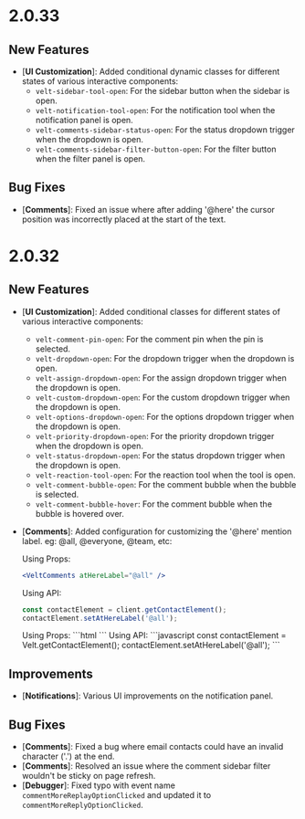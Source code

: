 # 2.0.33

## New Features

- [**UI Customization**]: Added conditional dynamic classes for different states of various interactive components:
  - `velt-sidebar-tool-open`: For the sidebar button when the sidebar is open.
  - `velt-notification-tool-open`: For the notification tool when the notification panel is open.
  - `velt-comments-sidebar-status-open`: For the status dropdown trigger when the dropdown is open.
  - `velt-comments-sidebar-filter-button-open`: For the filter button when the filter panel is open.

## Bug Fixes

- [**Comments**]: Fixed an issue where after adding '@here' the cursor position was incorrectly placed at the start of the text.

# 2.0.32

## New Features

- [**UI Customization**]: Added conditional classes for different states of various interactive components:
  - `velt-comment-pin-open`: For the comment pin when the pin is selected.
  - `velt-dropdown-open`: For the dropdown trigger when the dropdown is open.
  - `velt-assign-dropdown-open`: For the assign dropdown trigger when the dropdown is open.
  - `velt-custom-dropdown-open`: For the custom dropdown trigger when the dropdown is open.
  - `velt-options-dropdown-open`: For the options dropdown trigger when the dropdown is open.
  - `velt-priority-dropdown-open`: For the priority dropdown trigger when the dropdown is open.
  - `velt-status-dropdown-open`: For the status dropdown trigger when the dropdown is open.
  - `velt-reaction-tool-open`: For the reaction tool when the tool is open.
  - `velt-comment-bubble-open`: For the comment bubble when the bubble is selected.
  - `velt-comment-bubble-hover`: For the comment bubble when the bubble is hovered over.

- [**Comments**]: Added configuration for customizing the '@here' mention label. eg: @all, @everyone, @team, etc:

  <Tabs>
  <Tab title="React / Next.js">
  
  Using Props:
  ```jsx
  <VeltComments atHereLabel="@all" />
  ```

  Using API:
  ```javascript
  const contactElement = client.getContactElement();
  contactElement.setAtHereLabel('@all');
  ```
  </Tab>
  <Tab title="HTML / Other Frameworks">
  Using Props:
  ```html
  <velt-comments at-here-label="@all"></velt-comments>
  ```
  Using API:
  ```javascript
  const contactElement = Velt.getContactElement();
  contactElement.setAtHereLabel('@all');
  ```
  </Tab>
  </Tabs>

## Improvements

- [**Notifications**]: Various UI improvements on the notification panel.

## Bug Fixes

- [**Comments**]: Fixed a bug where email contacts could have an invalid character ('.') at the end.
- [**Comments**]: Resolved an issue where the comment sidebar filter wouldn't be sticky on page refresh.
- [**Debugger**]: Fixed typo with event name `commentMoreReplayOptionClicked` and updated it to `commentMoreReplyOptionClicked`.
